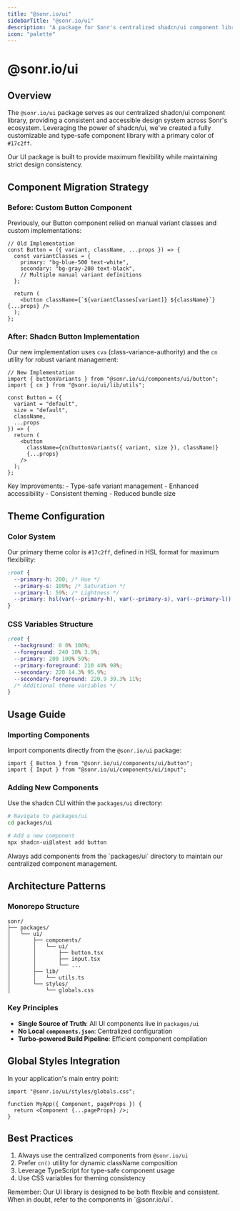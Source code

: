 ```yaml
---
title: "@sonr.io/ui"
sidebarTitle: "@sonr.io/ui"
description: "A package for Sonr's centralized shadcn/ui component library"
icon: "palette"
---
```


# @sonr.io/ui

## Overview

The `@sonr.io/ui` package serves as our centralized shadcn/ui component library, providing a consistent and accessible design system across Sonr's ecosystem. Leveraging the power of shadcn/ui, we've created a fully customizable and type-safe component library with a primary color of `#17c2ff`.

<Callout type="info">
  Our UI package is built to provide maximum flexibility while maintaining
  strict design consistency.
</Callout>

## Component Migration Strategy

### Before: Custom Button Component

Previously, our Button component relied on manual variant classes and custom implementations:

```tsx
// Old Implementation
const Button = ({ variant, className, ...props }) => {
  const variantClasses = {
    primary: "bg-blue-500 text-white",
    secondary: "bg-gray-200 text-black",
    // Multiple manual variant definitions
  };

  return (
    <button className={`${variantClasses[variant]} ${className}`} {...props} />
  );
};
```

### After: Shadcn Button Implementation

Our new implementation uses `cva` (class-variance-authority) and the `cn` utility for robust variant management:

```tsx
// New Implementation
import { buttonVariants } from "@sonr.io/ui/components/ui/button";
import { cn } from "@sonr.io/ui/lib/utils";

const Button = ({
  variant = "default",
  size = "default",
  className,
  ...props
}) => {
  return (
    <button
      className={cn(buttonVariants({ variant, size }), className)}
      {...props}
    />
  );
};
```

<Callout type="success">
  Key Improvements: - Type-safe variant management - Enhanced accessibility -
  Consistent theming - Reduced bundle size
</Callout>

## Theme Configuration

### Color System

Our primary theme color is `#17c2ff`, defined in HSL format for maximum flexibility:

```css
:root {
  --primary-h: 200; /* Hue */
  --primary-s: 100%; /* Saturation */
  --primary-l: 59%; /* Lightness */
  --primary: hsl(var(--primary-h), var(--primary-s), var(--primary-l));
}
```

### CSS Variables Structure

```css
:root {
  --background: 0 0% 100%;
  --foreground: 240 10% 3.9%;
  --primary: 200 100% 59%;
  --primary-foreground: 210 40% 98%;
  --secondary: 220 14.3% 95.9%;
  --secondary-foreground: 220.9 39.3% 11%;
  /* Additional theme variables */
}
```

## Usage Guide

### Importing Components

Import components directly from the `@sonr.io/ui` package:

```tsx
import { Button } from "@sonr.io/ui/components/ui/button";
import { Input } from "@sonr.io/ui/components/ui/input";
```

### Adding New Components

Use the shadcn CLI within the `packages/ui` directory:

```bash
# Navigate to packages/ui
cd packages/ui

# Add a new component
npx shadcn-ui@latest add button
```

<Callout type="warning">
  Always add components from the `packages/ui` directory to maintain our
  centralized component management.
</Callout>

## Architecture Patterns

### Monorepo Structure

```
sonr/
├── packages/
│   └── ui/
│       ├── components/
│       │   └── ui/
│       │       ├── button.tsx
│       │       ├── input.tsx
│       │       └── ...
│       ├── lib/
│       │   └── utils.ts
│       └── styles/
│           └── globals.css
```

### Key Principles

- **Single Source of Truth**: All UI components live in `packages/ui`
- **No Local `components.json`**: Centralized configuration
- **Turbo-powered Build Pipeline**: Efficient component compilation

## Global Styles Integration

In your application's main entry point:

```tsx
import "@sonr.io/ui/styles/globals.css";

function MyApp({ Component, pageProps }) {
  return <Component {...pageProps} />;
}
```

## Best Practices

1. Always use the centralized components from `@sonr.io/ui`
2. Prefer `cn()` utility for dynamic className composition
3. Leverage TypeScript for type-safe component usage
4. Use CSS variables for theming consistency

<Callout type="tip">
  Remember: Our UI library is designed to be both flexible and consistent. When
  in doubt, refer to the components in `@sonr.io/ui`.
</Callout>
